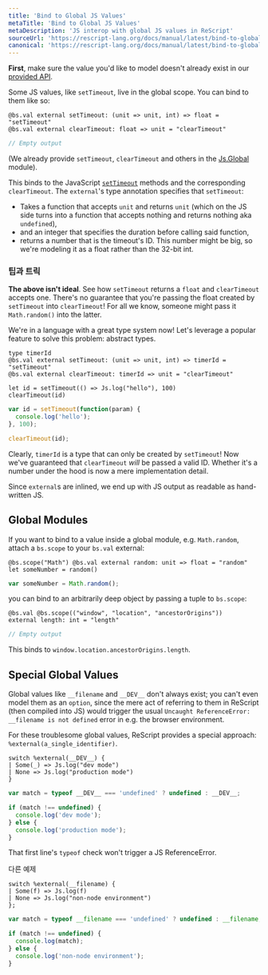 ```yaml
---
title: 'Bind to Global JS Values'
metaTitle: 'Bind to Global JS Values'
metaDescription: 'JS interop with global JS values in ReScript'
sourceUrl: 'https://rescript-lang.org/docs/manual/latest/bind-to-global-js-values'
canonical: 'https://rescript-lang.org/docs/manual/latest/bind-to-global-js-values'
---
```


**First**, make sure the value you'd like to model doesn't already exist in our [provided API](api/js).

Some JS values, like `setTimeout`, live in the global scope. You can bind to them like so:

```reason
@bs.val external setTimeout: (unit => unit, int) => float = "setTimeout"
@bs.val external clearTimeout: float => unit = "clearTimeout"
```

```js
// Empty output
```

(We already provide `setTimeout`, `clearTimeout` and others in the [Js.Global](api/js/global) module).

This binds to the JavaScript [`setTimeout`](https://developer.mozilla.org/en-US/docs/Web/API/WindowOrworkerGlobalScope/setTimeout) methods and the corresponding `clearTimeout`. The `external`'s type annotation specifies that `setTimeout`:

- Takes a function that accepts `unit` and returns `unit` (which on the JS side turns into a function that accepts nothing and returns nothing aka `undefined`),
- and an integer that specifies the duration before calling said function,
- returns a number that is the timeout's ID. This number might be big, so we're modeling it as a float rather than the 32-bit int.

### 팁과 트릭

**The above isn't ideal**. See how `setTimeout` returns a `float` and `clearTimeout` accepts one. There's no guarantee that you're passing the float created by `setTimeout` into `clearTimeout`! For all we know, someone might pass it `Math.random()` into the latter.

We're in a language with a great type system now! Let's leverage a popular feature to solve this problem: abstract types.

```reason
type timerId
@bs.val external setTimeout: (unit => unit, int) => timerId = "setTimeout"
@bs.val external clearTimeout: timerId => unit = "clearTimeout"

let id = setTimeout(() => Js.log("hello"), 100)
clearTimeout(id)
```

```js
var id = setTimeout(function(param) {
  console.log('hello');
}, 100);

clearTimeout(id);
```

Clearly, `timerId` is a type that can only be created by `setTimeout`! Now we've guaranteed that `clearTimeout` _will_ be passed a valid ID. Whether it's a number under the hood is now a mere implementation detail.

Since `external`s are inlined, we end up with JS output as readable as hand-written JS.

## Global Modules

If you want to bind to a value inside a global module, e.g. `Math.random`, attach a `bs.scope` to your `bs.val` external:

```reason
@bs.scope("Math") @bs.val external random: unit => float = "random"
let someNumber = random()
```

```js
var someNumber = Math.random();
```

you can bind to an arbitrarily deep object by passing a tuple to `bs.scope`:

```reason
@bs.val @bs.scope(("window", "location", "ancestorOrigins"))
external length: int = "length"
```

```js
// Empty output
```

This binds to `window.location.ancestorOrigins.length`.

## Special Global Values

Global values like `__filename` and `__DEV__` don't always exist; you can't even model them as an `option`, since the mere act of referring to them in ReScript (then compiled into JS) would trigger the usual `Uncaught ReferenceError: __filename is not defined` error in e.g. the browser environment.

For these troublesome global values, ReScript provides a special approach: `%external(a_single_identifier)`.

```reason
switch %external(__DEV__) {
| Some(_) => Js.log("dev mode")
| None => Js.log("production mode")
}
```

```js
var match = typeof __DEV__ === 'undefined' ? undefined : __DEV__;

if (match !== undefined) {
  console.log('dev mode');
} else {
  console.log('production mode');
}
```

That first line's `typeof` check won't trigger a JS ReferenceError.

다른 예제

```reason
switch %external(__filename) {
| Some(f) => Js.log(f)
| None => Js.log("non-node environment")
};
```

```js
var match = typeof __filename === 'undefined' ? undefined : __filename;

if (match !== undefined) {
  console.log(match);
} else {
  console.log('non-node environment');
}
```

<!-- TODO: revamp this page. Not good. Tell to use globalThis["foo"], and look in our stdlib -->
